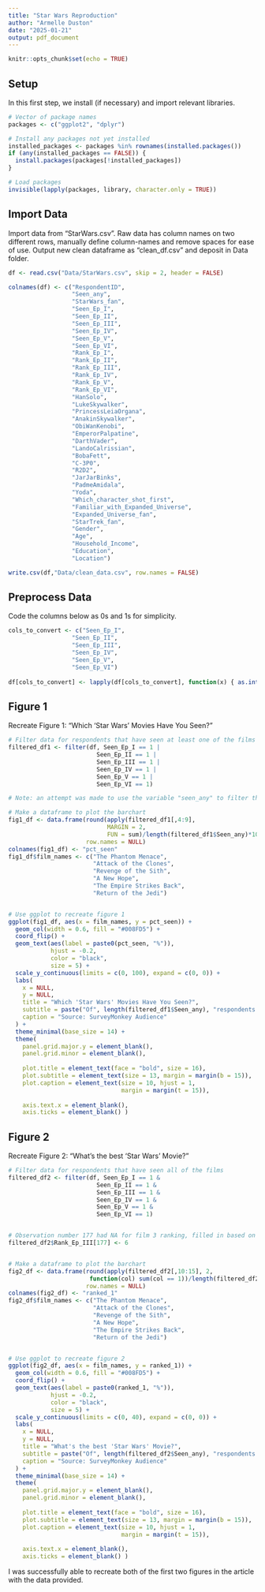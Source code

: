 ```yaml
---
title: "Star Wars Reproduction"
author: "Armelle Duston"
date: "2025-01-21"
output: pdf_document
---
```


```r
knitr::opts_chunk$set(echo = TRUE)
```

## Setup

In this first step, we install (if necessary) and import relevant libraries. 
```r

# Vector of package names
packages <- c("ggplot2", "dplyr")

# Install any packages not yet installed
installed_packages <- packages %in% rownames(installed.packages())
if (any(installed_packages == FALSE)) {
  install.packages(packages[!installed_packages])
}

# Load packages
invisible(lapply(packages, library, character.only = TRUE))

```

## Import Data

Import data from "StarWars.csv". Raw data has column names on two different rows, manually define column-names and remove spaces for ease of use. Output new clean dataframe as "clean_df.csv" and deposit in Data folder. 
```r

df <- read.csv("Data/StarWars.csv", skip = 2, header = FALSE)

colnames(df) <- c("RespondentID", 
                  "Seen_any",
                  "StarWars_fan",
                  "Seen_Ep_I",
                  "Seen_Ep_II",
                  "Seen_Ep_III",
                  "Seen_Ep_IV",
                  "Seen_Ep_V",
                  "Seen_Ep_VI",
                  "Rank_Ep_I",
                  "Rank_Ep_II",
                  "Rank_Ep_III",
                  "Rank_Ep_IV",
                  "Rank_Ep_V",
                  "Rank_Ep_VI",
                  "HanSolo",
                  "LukeSkywalker",
                  "PrincessLeiaOrgana",
                  "AnakinSkywalker",
                  "ObiWanKenobi",
                  "EmperorPalpatine",
                  "DarthVader",
                  "LandoCalrissian",
                  "BobaFett",
                  "C-3P0",
                  "R2D2",
                  "JarJarBinks",
                  "PadmeAmidala",
                  "Yoda",
                  "Which_character_shot_first",
                  "Familiar_with_Expanded_Universe",
                  "Expanded_Universe_fan",
                  "StarTrek_fan",
                  "Gender",
                  "Age",
                  "Household_Income",
                  "Education",
                  "Location")

write.csv(df,"Data/clean_data.csv", row.names = FALSE)
```


## Preprocess Data

Code the columns below as 0s and 1s for simplicity.
```r

cols_to_convert <- c("Seen_Ep_I",
                  "Seen_Ep_II",
                  "Seen_Ep_III",
                  "Seen_Ep_IV",
                  "Seen_Ep_V",
                  "Seen_Ep_VI")
  
df[cols_to_convert] <- lapply(df[cols_to_convert], function(x) { as.integer(x != "") })

```


## Figure 1

Recreate Figure 1: "Which 'Star Wars' Movies Have You Seen?"
```r

# Filter data for respondents that have seen at least one of the films
filtered_df1 <- filter(df, Seen_Ep_I == 1 |
                         Seen_Ep_II == 1 |
                         Seen_Ep_III == 1 |
                         Seen_Ep_IV == 1 |
                         Seen_Ep_V == 1 | 
                         Seen_Ep_VI == 1)

# Note: an attempt was made to use the variable "seen_any" to filter the the dataframe, but the results from this did not correspond to the correct figure, while the above filtering command does. 

# Make a dataframe to plot the barchart
fig1_df <- data.frame(round(apply(filtered_df1[,4:9],
                            MARGIN = 2,
                            FUN = sum)/length(filtered_df1$Seen_any)*100),
                      row.names = NULL)
colnames(fig1_df) <- "pct_seen"
fig1_df$film_names <- c("The Phantom Menace",
                        "Attack of the Clones",
                        "Revenge of the Sith",
                        "A New Hope",
                        "The Empire Strikes Back",
                        "Return of the Jedi")


# Use ggplot to recreate figure 1 
ggplot(fig1_df, aes(x = film_names, y = pct_seen)) +
  geom_col(width = 0.6, fill = "#008FD5") +
  coord_flip() +
  geom_text(aes(label = paste0(pct_seen, "%")),
            hjust = -0.2,
            color = "black",
            size = 5) +
  scale_y_continuous(limits = c(0, 100), expand = c(0, 0)) +
  labs(
    x = NULL,
    y = NULL,
    title = "Which 'Star Wars' Movies Have You Seen?",
    subtitle = paste("Of", length(filtered_df1$Seen_any), "respondents who have seen any film"),
    caption = "Source: SurveyMonkey Audience"
  ) +
  theme_minimal(base_size = 14) +
  theme(
    panel.grid.major.y = element_blank(),
    panel.grid.minor = element_blank(),
    
    plot.title = element_text(face = "bold", size = 16),
    plot.subtitle = element_text(size = 13, margin = margin(b = 15)),
    plot.caption = element_text(size = 10, hjust = 1, 
                                margin = margin(t = 15)),
    
    axis.text.x = element_blank(),
    axis.ticks = element_blank() )

```

## Figure 2

Recreate Figure 2: "What's the best 'Star Wars' Movie?"
```r

# Filter data for respondents that have seen all of the films
filtered_df2 <- filter(df, Seen_Ep_I == 1 & 
                         Seen_Ep_II == 1 &
                         Seen_Ep_III == 1 &
                         Seen_Ep_IV == 1 &
                         Seen_Ep_V == 1 & 
                         Seen_Ep_VI == 1)


# Observation number 177 had NA for film 3 ranking, filled in based on other rankings
filtered_df2$Rank_Ep_III[177] <- 6


# Make a dataframe to plot the barchart
fig2_df <- data.frame(round(apply(filtered_df2[,10:15], 2, 
                       function(col) sum(col == 1))/length(filtered_df2$Seen_any)*100),
                      row.names = NULL)
colnames(fig2_df) <- "ranked_1"
fig2_df$film_names <- c("The Phantom Menace",
                        "Attack of the Clones",
                        "Revenge of the Sith",
                        "A New Hope",
                        "The Empire Strikes Back",
                        "Return of the Jedi")


# Use ggplot to recreate figure 2
ggplot(fig2_df, aes(x = film_names, y = ranked_1)) +
  geom_col(width = 0.6, fill = "#008FD5") +
  coord_flip() +
  geom_text(aes(label = paste0(ranked_1, "%")),
            hjust = -0.2,
            color = "black",
            size = 5) +
  scale_y_continuous(limits = c(0, 40), expand = c(0, 0)) +
  labs(
    x = NULL,
    y = NULL,
    title = "What's the best 'Star Wars' Movie?",
    subtitle = paste("Of", length(filtered_df2$Seen_any), "respondents who have seen any film"),
    caption = "Source: SurveyMonkey Audience"
  ) +
  theme_minimal(base_size = 14) +
  theme(
    panel.grid.major.y = element_blank(),
    panel.grid.minor = element_blank(),
    
    plot.title = element_text(face = "bold", size = 16),
    plot.subtitle = element_text(size = 13, margin = margin(b = 15)),
    plot.caption = element_text(size = 10, hjust = 1, 
                                margin = margin(t = 15)),
    
    axis.text.x = element_blank(),
    axis.ticks = element_blank() )

```

I was successfully able to recreate both of the first two figures in the article with the data provided. 



